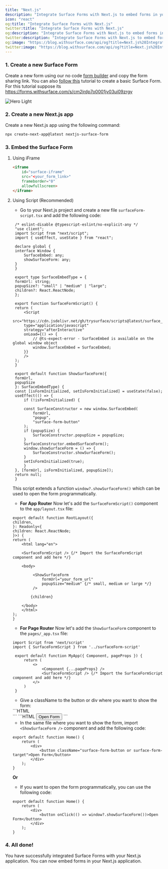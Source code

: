 ```yaml
---
title: "Next.js"
description: "Integrate Surface Forms with Next.js to embed forms in your Next.js application."
icon: "react"
og:title: "Integrate Surface Forms with Next.js"
twitter:title: "Integrate Surface Forms with Next.js"
og:description: "Integrate Surface Forms with Next.js to embed forms in your Next.js application."
twitter:description: "Integrate Surface Forms with Next.js to embed forms in your Next.js application."
og:image: "https://blog.withsurface.com/api/og?title=Next.js%20Integration"
twitter:image: "https://blog.withsurface.com/api/og?title=Next.js%20Integration"
---
```


### 1. Create a new Surface Form

Create a new form using our no code [form builder](https://app.withsurface.com) and copy the form sharing link. You can also [follow this](../quick-start/create-first-form) tutorial to create a basic Surface Form. <br/> For this tutorial suppose its https://forms.withsurface.com/s/cm2jrdp7o0001jv03ui09zrgy

<Accordion title="Click to expand">
  <img className="block" src="/images/webflow/form.png" alt="Hero Light" />
</Accordion>

### 2. Create a new Next.js app

Create a new Next.js app using the following command:

```bash
npx create-next-app@latest nextjs-surface-form
```

### 3. Embed the Surface Form

1. Using iFrame

   ```HTML
   <iframe
       id="surface-iframe"
       src="<your_form_link>"
       frameborder="0"
       allowfullscreen>
   </iframe>
   ```

2. Using Script (Recommended)

   - Go to your Next.js project and create a new file `surfaceForm-script.tsx` and add the following code:

   ```tsx
    /* eslint-disable @typescript-eslint/no-explicit-any */
    "use client";
    import Script from "next/script";
    import { useEffect, useState } from "react";

    declare global {
    interface Window {
        SurfaceEmbed: any;
        showSurfaceForm: any;
    }
    }

    export type SurfaceEmbedType = {
    formUrl: string;
    popupSize?: "small" | "medium" | "large";
    children?: React.ReactNode;
    };

    export function SurfaceFormScript() {
    return (
        <Script
        src="https://cdn.jsdelivr.net/gh/trysurface/scripts@latest/surface_tag.min.js"
        type="application/javascript"
        strategy="afterInteractive"
        onLoad={() => {
            // @ts-expect-error - SurfaceEmbed is available on the global window object
            window.SurfaceEmbed = SurfaceEmbed;
        }}
        />
    );
    }

    export default function ShowSurfaceForm({
    formUrl,
    popupSize
    }: SurfaceEmbedType) {
    const [isFormInitialized, setIsFormInitialized] = useState(false);
    useEffect(() => {
        if (!isFormInitialized) {
        
        const SurfaceConstructor = new window.SurfaceEmbed(
            formUrl,
            "popup",
            "surface-form-button"
        );
        if (popupSize) {
            SurfaceConstructor.popupSize = popupSize;
        }
        SurfaceConstructor.embedSurfaceForm();
        window.showSurfaceForm = () => {
            SurfaceConstructor.showSurfaceForm();
        }
        setIsFormInitialized(true);
        }
    }, [formUrl, isFormInitialized, popupSize]);
    return null;
    }   
   ```
   This script extends a function `window?.showSurfaceForm()` which can be used to open the form programmatically.

   - <b>For App Router</b> Now let's add the `SurfaceFormScript()` component to the
     `app/layout.tsx` file:

   ```tsx
   export default function RootLayout({
   children,
   }: Readonly<{
   children: React.ReactNode;
   }>) {
   return (
       <html lang="en">

       <SurfaceFormScript /> {/* Import the SurfaceFormScript component and add here */}

       <body>

            <ShowSurfaceForm
                formUrl="your_form_url"
                popupSize="medium" {/* small, medium or large */}
            />

           {children}

       </body>
       </html>
   );
   }
   ```

   - <b>For Page Router</b> Now let's add the `ShowSurfaceForm` component to the
     `pages/_app.tsx` file:

   ```tsx
   import Script from 'next/script'
   import { SurfaceFormScript } from '../surfaceForm-script'
    
    export default function MyApp({ Component, pageProps }) {
        return (
            <>
                <Component {...pageProps} />
                <SurfaceFormScript /> {/* Import the SurfaceFormScript component and add here */}
            </>
        )
    }

   ```

   - Give a className to the button or div where you want to show the form:

   <Tabs>
     <Tab title="inline">
       ```HTML
       <div className="surface-form-target"></div>
       ```
     </Tab>
     <Tab title="popover/slidein">
       ```HTML
       <button className="surface-form-button">Open Form</button>
       ```
     </Tab>
   </Tabs>

    - In the same file where you want to show the form, import `<ShowSurfaceForm />` component and add the following code:

    ```TSX
    export default function Home() {
        return (
            <div>
                <button className="surface-form-button or surface-form-target">Open Form</button>
            </div>
        );
    }
    ```

    <b>Or</b>

    - If you want to open the form programmatically, you can use the following code:

    ```TSX
    export default function Home() {
        return (
            <div>
                <button onClick(() => window?.showSurfaceForm())>Open Form</button>
            </div>
        );
    }
    ```


### 4. All done!

You have successfully integrated Surface Forms with your Next.js application. You can now embed forms in your Next.js application.